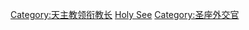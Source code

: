 {{catmore}}

[[Category:天主教领衔教长|Category:天主教领衔教长]]
[[Category:各国驻外大使|Holy See]]
[[Category:圣座外交官|Category:圣座外交官]]